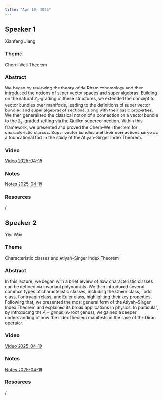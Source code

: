 ```yaml
---
title: "Apr 19, 2025"
---
```


## Speaker 1
Xianfeng Jiang

### Theme
Chern-Weil Theorem

### Abstract
We began by reviewing the theory of de Rham cohomology and then introduced the notions of super vector spaces and super algebras. Building on the natural $\mathbb{Z}_2$-grading of these structures, we extended the concept to vector bundles over manifolds, leading to the definitions of super vector bundles and super algebras of sections, along with their basic properties. We then generalized the classical notion of a connection on a vector bundle to the $\mathbb{Z}_2$-graded setting via the Quillen superconnection. Within this framework, we presented and proved the Chern–Weil theorem for characteristic classes. Super vector bundles and their connections serve as a foundational tool in the study of the Atiyah–Singer Index Theorem.

### Video  
[Video 2025-04-19](https://drive.google.com/file/d/1OLZlq3jx5rY1lRW2R8wzxXur-pREhct0/view?usp=sharing)

### Notes  
[Notes 2025-04-19](https://drive.google.com/file/d/1hZcbqj0nLI9jmaexRSWObCbss0JjK9Vx/view?usp=sharing)

### Resources  
/

## Speaker 2
Yiyi Wan

### Theme
Characteristic classes and Atiyah-Singer Index Theorem

### Abstract
In this lecture, we began with a brief review of how characteristic classes can be defined via invariant polynomials. We then introduced several common types of characteristic classes, including the Chern class, Todd class, Pontryagin class, and Euler class, highlighting their key properties. Following that, we presented the most general form of the Atiyah–Singer Index Theorem and explained its broad applications in physics. In particular, by introducing the $\hat{A}-genus$ (A-roof genus), we gained a deeper understanding of how the index theorem manifests in the case of the Dirac operator.

### Video  
[Video 2025-04-19](https://drive.google.com/file/d/1YU0LZjXAtXrmYUA1a19QzU8neZu4XUIU/view?usp=sharing)

### Notes  
[Notes 2025-04-19](https://drive.google.com/file/d/1UateDl6DbF85KXUOKPkzeo-YFG_V3Tto/view?usp=sharing)

### Resources  
/